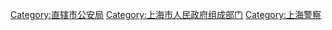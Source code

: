 {{Catmore}}

[[Category:直辖市公安局|Category:直辖市公安局]]
[[Category:上海市人民政府组成部门|Category:上海市人民政府组成部门]]
[[Category:上海警察|Category:上海警察]]